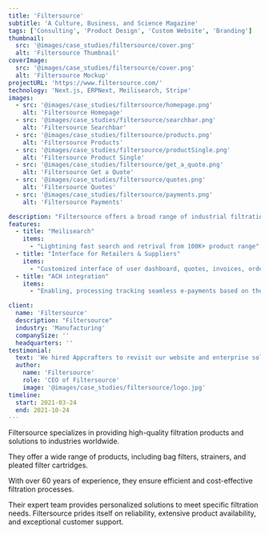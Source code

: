 ```yaml
---
title: 'Filtersource'
subtitle: 'A Culture, Business, and Science Magazine'
tags: ['Consulting', 'Product Design', 'Custom Website', 'Branding']
thumbnail:
  src: '@images/case_studies/filtersource/cover.png'
  alt: 'Filtersource Thumbnail'
coverImage:
  src: '@images/case_studies/filtersource/cover.png'
  alt: 'Filtersource Mockup'
projectURL: 'https://www.filtersource.com/'
technology: 'Next.js, ERPNext, Meilisearch, Stripe'
images:
  - src: '@images/case_studies/filtersource/homepage.png'
    alt: 'Filtersource Homepage'
  - src: '@images/case_studies/filtersource/searchbar.png'
    alt: 'Filtersource Searchbar'
  - src: '@images/case_studies/filtersource/products.png'
    alt: 'Filtersource Products'
  - src: '@images/case_studies/filtersource/productSingle.png'
    alt: 'Filtersource Product Single'
  - src: '@images/case_studies/filtersource/get_a_quote.png'
    alt: 'Filtersource Get a Quote'
  - src: '@images/case_studies/filtersource/quotes.png'
    alt: 'Filtersource Quotes'
  - src: '@images/case_studies/filtersource/payments.png'
    alt: 'Filtersource Payments'

description: "Filtersource offers a broad range of industrial filtration products including bag filters, strainers, and pleated filter cartridges. Their expert team ensures efficient and cost-effective solutions for industries worldwide."
features:
  - title: "Meilisearch"
    items:
      - "Lightining fast search and retrival from 100K+ product range"
  - title: "Interface for Retailers & Suppliers"
    items:
      - "Customized interface of user dashboard, quotes, invoices, orders and payments tracking" 
  - title: "ACH integration"
    items:
      - "Enabling, processing tracking seamless e-payments based on the invoices"

client:
  name: 'Filtersource'
  description: "Filtersource"
  industry: 'Manufacturing'
  companySize: ''
  headquarters: ''
testimonial:
  text: 'We hired Appcrafters to revisit our website and enterprise solution for product category with more than 100k+ products. Appcrafters did this in a very short amount of time with much much higher quality. We want to thank the whole Appcrafters team for the hard work they did to get this up to successful completion.'
  author:
    name: 'Filtersource'
    role: 'CEO of Filtersource'
    image: '@images/case_studies/filtersource/logo.jpg'
timeline:
  start: 2021-03-24
  end: 2021-10-24
---
```


Filtersource specializes in providing high-quality filtration products and solutions to industries worldwide. 

They offer a wide range of products, including bag filters, strainers, and pleated filter cartridges. 

With over 60 years of experience, they ensure efficient and cost-effective filtration processes. 

Their expert team provides personalized solutions to meet specific filtration needs. Filtersource prides itself on reliability, extensive product availability, and exceptional customer support.